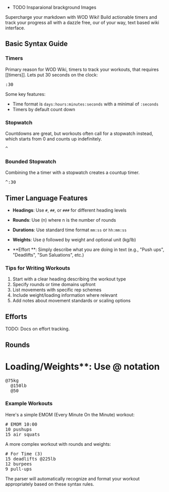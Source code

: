 
<Meta title="Getting Started" />

- TODO Insparaional brackground Images

Supercharge your markdown with WOD Wiki! Build actionable timers and track your progress all with a dazzle free, our of your way, text based wiki interface. 

## Basic Syntax Guide

### Timers

Primary reason for WOD Wiki, timers to track your workouts, that requires [[timers]].  Lets put 30 seconds on the clock:
<DemoWodContainer>
<pre>:30</pre>
</DemoWodContainer>

Some key features:
 - Time format is `days:hours:minutes:seconds` with a minimal of `:seconds`
 - Timers by default count down

### Stopwatch

Countdowns are great, but workouts often call for a stopwatch instead, which starts from 0 and counts up indefinitely.

<DemoWodContainer>
<pre>^</pre>
</DemoWodContainer>

### Bounded Stopwatch

Combining the a timer with a stopwatch creates a countup timer.

<DemoWodContainer>
<pre>^:30</pre>
</DemoWodContainer>


## Timer Language Features

- **Headings**: Use `#`, `##`, or `###` for different heading levels

- **Rounds**: Use (n) where n is the number of rounds
- **Durations**: Use standard time format `mm:ss` or `hh:mm:ss`
- **Weights**: Use `@` followed by weight and optional unit (kg/lb)
- **Effort **: Simply describe what you are doing in text (e.g., "Push ups", "Deadlifts", "Sun Saluations", etc.)

### Tips for Writing Workouts

1. Start with a clear heading describing the workout type
2. Specify rounds or time domains upfront
3. List movements with specific rep schemes
4. Include weight/loading information where relevant
5. Add notes about movement standards or scaling options


## Efforts

TODO: Docs on effort tracking.

## Rounds 


# Loading/Weights**: Use @ notation

<DemoWodContainer>
<pre>@75kg
  @150lb
  @50</pre>
</DemoWodContainer>

### Example Workouts

Here's a simple EMOM (Every Minute On the Minute) workout:

<WodContainer>
<pre># EMOM 10:00
10 pushups
15 air squats</pre>
</WodContainer>

A more complex workout with rounds and weights:

<WodContainer>
<pre># For Time (3)
15 deadlifts @225lb
12 burpees
9 pull-ups</pre>
</WodContainer>



The parser will automatically recognize and format your workout appropriately based on these syntax rules.